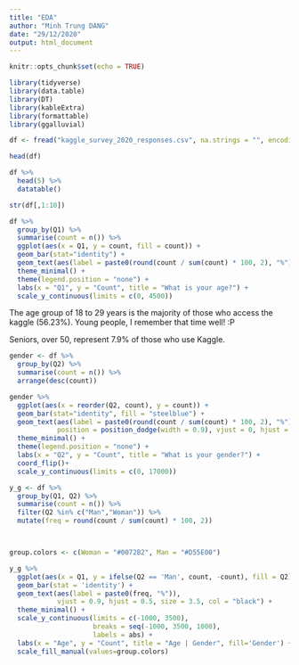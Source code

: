 ---
title: "EDA"
author: "Minh Trung DANG"
date: "29/12/2020"
output: html_document
---

```{r setup, include=FALSE}
knitr::opts_chunk$set(echo = TRUE)
```

```{r}
library(tidyverse)
library(data.table)
library(DT)
library(kableExtra)
library(formattable)
library(ggalluvial)
```


```{r}
df <- fread("kaggle_survey_2020_responses.csv", na.strings = "", encoding = "UTF-8")
```

```{r}
head(df)
```


```{r}
df %>%
  head(5) %>%
  datatable()
```

```{r}
str(df[,1:10])
```

```{r, fig.width = 10, fig.height = 5}
df %>% 
  group_by(Q1) %>% 
  summarise(count = n()) %>%
  ggplot(aes(x = Q1, y = count, fill = count)) + 
  geom_bar(stat="identity") + 
  geom_text(aes(label = paste0(round(count / sum(count) * 100, 2), "%")), position = position_dodge(width = 0.9), vjust = -0.5, size = 4, col = "black") +
  theme_minimal() +
  theme(legend.position = "none") +
  labs(x = "Q1", y = "Count", title = "What is your age?") +
  scale_y_continuous(limits = c(0, 4500))
```
The age group of 18 to 29 years is the majority of those who access the kaggle (56.23%). Young people, I remember that time well! :P

Seniors, over 50, represent 7.9% of those who use Kaggle.


```{r}

gender <- df %>% 
  group_by(Q2) %>% 
  summarise(count = n()) %>%
  arrange(desc(count))
```

```{r}
gender %>%
  ggplot(aes(x = reorder(Q2, count), y = count)) + 
  geom_bar(stat="identity", fill = "steelblue") + 
  geom_text(aes(label = paste0(round(count / sum(count) * 100, 2), "%")),
            position = position_dodge(width = 0.9), vjust = 0, hjust = 0, size = 4, col = "black") +
  theme_minimal() +
  theme(legend.position = "none") +
  labs(x = "Q2", y = "Count", title = "What is your gender?") +
  coord_flip()+
  scale_y_continuous(limits = c(0, 17000))
```

```{r, fig.width = 10, fig.height = 5}
y_g <- df %>%
  group_by(Q1, Q2) %>%
  summarise(count = n()) %>%
  filter(Q2 %in% c("Man","Woman")) %>%
  mutate(freq = round(count / sum(count) * 100, 2))



group.colors <- c(Woman = "#0072B2", Man = "#D55E00")

y_g %>%
  ggplot(aes(x = Q1, y = ifelse(Q2 == 'Man', count, -count), fill = Q2)) +
  geom_bar(stat = 'identity') +
  geom_text(aes(label = paste0(freq, "%")),  
            vjust = 0.9, hjust = 0.5, size = 3.5, col = "black") +
  theme_minimal() +
  scale_y_continuous(limits = c(-1000, 3500),
                     breaks = seq(-1000, 3500, 1000),
                     labels = abs) +
  labs(x = "Age", y = "Count", title = "Age | Gender", fill='Gender') +
  scale_fill_manual(values=group.colors)
```



